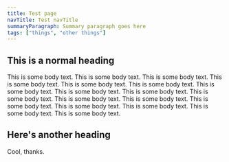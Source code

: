 ```yaml
---
title: Test page
navTitle: Test navTitle
summaryParagraph: Summary paragraph goes here
tags: ["things", "other things"]
---
```


## This is a normal heading

This is some body text. This is some body text. This is some body text. This is some body text. This is some body text. This is some body text. This is some body text. This is some body text. This is some body text. This is some body text. This is some body text. This is some body text. This is some body text. This is some body text. This is some body text. This is some body text. This is some body text.

## Here's another heading

Cool, thanks.